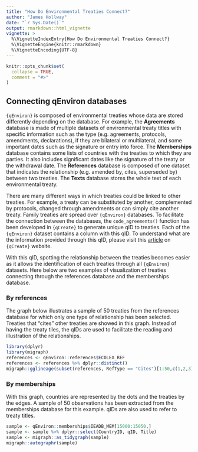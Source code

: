 ```yaml
---
title: "How Do Environmental Treaties Connect?"
author: "James Hollway"
date: "`r Sys.Date()`"
output: rmarkdown::html_vignette
vignette: >
  %\VignetteIndexEntry{How Do Environmental Treaties Connect?}
  %\VignetteEngine{knitr::rmarkdown}
  %\VignetteEncoding{UTF-8}
---
```


```r
knitr::opts_chunk$set(
  collapse = TRUE,
  comment = "#>"
)
```

## Connecting qEnviron databases

 `{qEnviron}` is composed of environmental treaties whose data are stored differently depending on the database. For example, the **Agreements** database is made of multiple datasets of environmental treaty titles with specific information such as the type (e.g. agreements, protocols, amendments, declarations), if they are bilateral or multilateral, and some important dates such as the signature or entry into force. The **Memberships** database contains some lists of countries with the treaties to which they are parties. It also includes significant dates like the signature of the treaty or the withdrawal date. The **References** database is composed of one dataset that indicates the relationship (e.g. amended by, cites, superseded by) between two treaties. The **Texts** database stores the whole text of each environmental treaty.

There are many different ways in which treaties could be linked to other treaties. For example, a treaty can be substituted by another, complemented by protocols, changed through amendments or can simply cite another treaty. Family treaties are spread over `{qEnviron}` databases. To facilitate the connection between the databases, the `code_agreements()` function has been developed in `{qCreate}` to generate unique qID to treaties. Each of the `{qEnviron}` dataset contains a column with this qID. To understand what are the information provided through this qID, please visit this [article](https://globalgov.github.io/qCreate/articles/agreements.html) on `{qCreate}` website.

With this qID, spotting the relationship between the treaties becomes easier as it allows the identification of each treaties through all `{qEnviron}` datasets. Here below are two examples of visualization of treaties connecting through the references database and the memberships database.

### By references

The graph below illustrates a sample of 50 treaties from the references database for which only one type of relationship has been selected. Treaties that "cites" other treaties are showed in this graph. Instead of having the treaty tiles, the qIDs are used to facilitate the reading and illustration of the relationships.

```r
library(dplyr)
library(migraph)
references <- qEnviron::references$ECOLEX_REF
references <- references %>% dplyr::distinct()
migraph::gglineage(subset(references, RefType == "Cites")[1:50,c(1,2,3)])

```


### By memberships

With this graph, countries are represented by the dots and the treaties by the edges. A sample of 50 observations has been extracted from the memberships database for this example. qIDs are also used to refer to treaty titles. 

```r
sample <- qEnviron::memberships$IEADB_MEM[15000:15050,]
sample <- sample %>% dplyr::select(CountryID, qID, Title)
sample <- migraph::as_tidygraph(sample)
migraph::autographr(sample)
```
